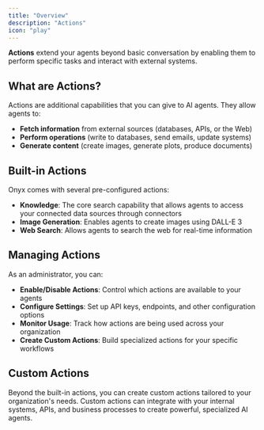 ```yaml
---
title: "Overview"
description: "Actions"
icon: "play"
---
```


**Actions** extend your agents beyond basic conversation by enabling them to perform specific tasks and interact with
external systems.

## What are Actions?

Actions are additional capabilities that you can give to AI agents. They allow agents to:

- **Fetch information** from external sources (databases, APIs, or the Web)
- **Perform operations** (write to databases, send emails, update systems)
- **Generate content** (create images, generate plots, produce documents)

## Built-in Actions

Onyx comes with several pre-configured actions:

- **Knowledge**: The core search capability that allows agents to access your connected data sources
  through connectors
- **Image Generation**: Enables agents to create images using DALL-E 3
- **Web Search**: Allows agents to search the web for real-time information

## Managing Actions

As an administrator, you can:

- **Enable/Disable Actions**: Control which actions are available to your agents
- **Configure Settings**: Set up API keys, endpoints, and other configuration options
- **Monitor Usage**: Track how actions are being used across your organization
- **Create Custom Actions**: Build specialized actions for your specific workflows

## Custom Actions

Beyond the built-in actions, you can create custom actions tailored to your organization's needs.
Custom actions can integrate with your internal systems, APIs, and business processes to create powerful,
specialized AI agents.
